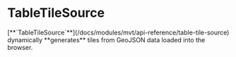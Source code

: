 # TableTileSource


<div style={{height: '100vh'}}> 
  <Demo format="GeoJSON">
    [**`TableTileSource`**](/docs/modules/mvt/api-reference/table-tile-source) dynamically **generates** tiles from GeoJSON data loaded into the browser.
  </Demo>
</div>

